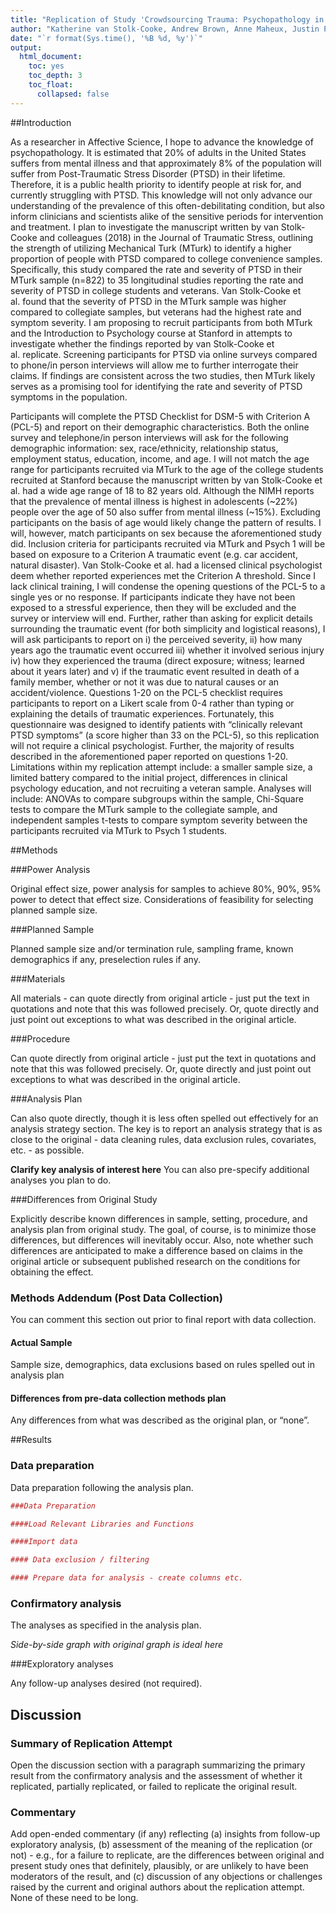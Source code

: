```yaml
---
title: "Replication of Study 'Crowdsourcing Trauma: Psychopathology in a Trauma-Exposed Sample Recruited via Mechanical Turk' (2018, Journal of Traumatic Stress) by Lauren R. Borchers"
author: "Katherine van Stolk-Cooke, Andrew Brown, Anne Maheux, Justin Parent, Rex Forehand, and Matthew Price. Corresponding author email address: kvanstol@uvm.edu. Personal email address: lrborchers@stanford.edu."
date: "`r format(Sys.time(), '%B %d, %y')`"
output:
  html_document:
    toc: yes
    toc_depth: 3
    toc_float:
      collapsed: false
---
```


<!-- Replication reports should all use this template to standardize reporting across projects.  These reports will be public supplementary materials that accompany the summary report(s) of the aggregate results. -->

##Introduction

As a researcher in Affective Science, I hope to advance the knowledge of psychopathology. It is estimated that 20% of adults in the United States suffers from mental illness and that approximately 8% of the population will suffer from Post-Traumatic Stress Disorder (PTSD) in their lifetime. Therefore, it is a public health priority to identify people at risk for, and currently struggling with PTSD. This knowledge will not only advance our understanding of the prevalence of this often-debilitating condition, but also inform clinicians and scientists alike of the sensitive periods for intervention and treatment. I plan to investigate the manuscript written by van Stolk-Cooke and colleagues (2018) in the Journal of Traumatic Stress, outlining the strength of utilizing Mechanical Turk (MTurk) to identify a higher proportion of people with PTSD compared to college convenience samples. Specifically, this study compared the rate and severity of PTSD in their MTurk sample (n=822) to 35 longitudinal studies reporting the rate and severity of PTSD in college students and veterans. Van Stolk-Cooke et al. found that the severity of PTSD in the MTurk sample was higher compared to collegiate samples, but veterans had the highest rate and symptom severity. I am proposing to recruit participants from both MTurk and the Introduction to Psychology course at Stanford in attempts to investigate whether the findings reported by van Stolk-Cooke et al. replicate. Screening participants for PTSD via online surveys compared to phone/in person interviews will allow me to further interrogate their claims. If findings are consistent across the two studies, then MTurk likely serves as a promising tool for identifying the rate and severity of PTSD symptoms in the population. 

Participants will complete the PTSD Checklist for DSM-5 with Criterion A (PCL-5) and report on their demographic characteristics. Both the online survey and telephone/in person interviews will ask for the following demographic information: sex, race/ethnicity, relationship status, employment status, education, income, and age. I will not match the age range for participants recruited via MTurk to the age of the college students recruited at Stanford because the manuscript written by van Stolk-Cooke et al. had a wide age range of 18 to 82 years old. Although the NIMH reports that the prevalence of mental illness is highest in adolescents (~22%) people over the age of 50 also suffer from mental illness (~15%). Excluding participants on the basis of age would likely change the pattern of results. I will, however, match participants on sex because the aforementioned study did. Inclusion criteria for participants recruited via MTurk and Psych 1 will be based on exposure to a Criterion A traumatic event (e.g. car accident, natural disaster). Van Stolk-Cooke et al. had a licensed clinical psychologist deem whether reported experiences met the Criterion A threshold. Since I lack clinical training, I will condense the opening questions of the PCL-5 to a single yes or no response. If participants indicate they have not been exposed to a stressful experience, then they will be excluded and the survey or interview will end. Further, rather than asking for explicit details surrounding the traumatic event (for both simplicity and logistical reasons), I will ask participants to report on i) the perceived severity, ii) how many years ago the traumatic event occurred iii) whether it involved serious injury iv) how they experienced the trauma (direct exposure; witness; learned about it years later) and v) if the traumatic event resulted in death of a family member, whether or not it was due to natural causes or an accident/violence. Questions 1-20 on the PCL-5 checklist requires participants to report on a Likert scale from 0-4 rather than typing or explaining the details of traumatic experiences. Fortunately, this questionnaire was designed to identify patients with “clinically relevant PTSD symptoms” (a score higher than 33 on the PCL-5), so this replication will not require a clinical psychologist. Further, the majority of results described in the aforementioned paper reported on questions 1-20. Limitations within my replication attempt include: a smaller sample size, a limited battery compared to the initial project, differences in clinical psychology education, and not recruiting a veteran sample. Analyses will include: ANOVAs to compare subgroups within the sample, Chi-Square tests to compare the MTurk sample to the collegiate sample, and independent samples t-tests to compare symptom severity between the participants recruited via MTurk to Psych 1 students. 

##Methods

###Power Analysis

Original effect size, power analysis for samples to achieve 80%, 90%, 95% power to detect that effect size.  Considerations of feasibility for selecting planned sample size.

###Planned Sample

Planned sample size and/or termination rule, sampling frame, known demographics if any, preselection rules if any.

###Materials

All materials - can quote directly from original article - just put the text in quotations and note that this was followed precisely.  Or, quote directly and just point out exceptions to what was described in the original article.

###Procedure	

Can quote directly from original article - just put the text in quotations and note that this was followed precisely.  Or, quote directly and just point out exceptions to what was described in the original article.

###Analysis Plan

Can also quote directly, though it is less often spelled out effectively for an analysis strategy section.  The key is to report an analysis strategy that is as close to the original - data cleaning rules, data exclusion rules, covariates, etc. - as possible.  

**Clarify key analysis of interest here**  You can also pre-specify additional analyses you plan to do.

###Differences from Original Study

Explicitly describe known differences in sample, setting, procedure, and analysis plan from original study.  The goal, of course, is to minimize those differences, but differences will inevitably occur.  Also, note whether such differences are anticipated to make a difference based on claims in the original article or subsequent published research on the conditions for obtaining the effect.

### Methods Addendum (Post Data Collection)

You can comment this section out prior to final report with data collection.

#### Actual Sample
  Sample size, demographics, data exclusions based on rules spelled out in analysis plan

#### Differences from pre-data collection methods plan
  Any differences from what was described as the original plan, or “none”.


##Results


### Data preparation

Data preparation following the analysis plan.
	
```r
###Data Preparation

####Load Relevant Libraries and Functions

####Import data

#### Data exclusion / filtering

#### Prepare data for analysis - create columns etc.
```

### Confirmatory analysis

The analyses as specified in the analysis plan.  

*Side-by-side graph with original graph is ideal here*

###Exploratory analyses

Any follow-up analyses desired (not required).  

## Discussion

### Summary of Replication Attempt

Open the discussion section with a paragraph summarizing the primary result from the confirmatory analysis and the assessment of whether it replicated, partially replicated, or failed to replicate the original result.  

### Commentary

Add open-ended commentary (if any) reflecting (a) insights from follow-up exploratory analysis, (b) assessment of the meaning of the replication (or not) - e.g., for a failure to replicate, are the differences between original and present study ones that definitely, plausibly, or are unlikely to have been moderators of the result, and (c) discussion of any objections or challenges raised by the current and original authors about the replication attempt.  None of these need to be long.
